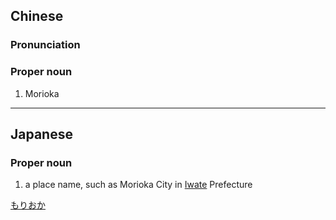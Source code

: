 {{also|盛冈}}
==Chinese==
{{zh-forms|s=盛冈}}

===Pronunciation===
{{zh-pron
|m=Shènggāng
|cat=pn
}}

===Proper noun===
{{zh-proper noun}}

# Morioka

----

==Japanese==
{{ja-kanjitab|もり|おか|yomi=kun}}

===Proper noun===
{{ja-pos|もりおか|proper}}

# a place name, such as Morioka City in [[Iwate]] Prefecture

[[Category:ja:Cities|もりおか]]
